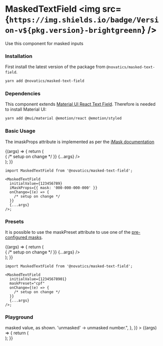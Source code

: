 

<Meta title="Components/Masked Textfield" component={MaskedTextField} />

# MaskedTextField <img src={`https://img.shields.io/badge/Version-v${pkg.version}-brightgreenn`} />

Use this component for masked inputs

### Installation

First install the latest version of the package from `@novatics/masked-text-field`.

```bash
yarn add @novatics/masked-text-field
```

### Dependencies

This component extends [Material UI React Text Field](https://mui.com/material-ui/react-text-field). Therefore is needed to install Material UI:

```bash
yarn add @mui/material @emotion/react @emotion/styled
```

### Basic Usage

The imaskProps attribute is implemented as per the [iMask documentation](https://imask.js.org/guide.html#masked-base)

<Canvas>
  <Story name="Basic Usage">
    {(args) => {
      return (
        <div style={{ display: 'flex', flexDirection: 'row' }}>
          <MaskedTextField
            initialValue={123456789}
            iMaskProps={{ mask: '000-000-000-000' }}
            onChange={(e) => {
              /* setup on change */
            }}
            {...args}
          />
        </div>
      );
    }}
  </Story>
</Canvas>

```tsx
import MaskedTextField from '@novatics/masked-text-field';

<MaskedTextField
  initialValue={123456789}
  iMaskProps={{ mask: '000-000-000-000' }}
  onChange={(e) => {
    /* setup on change */
  }}
  {...args}
/>;
```

### Presets

It is possible to use the maskPreset attribute to use one of the [pre-configured masks](https://github.com/Novatics/novatics-ui/blob/master/packages/masked-text-field/src/lib/mask-presets.ts).

<Canvas>
  <Story name="Presets">
    {(args) => {
      return (
        <div style={{ display: 'flex', flexDirection: 'row' }}>
          <MaskedTextField
            initialValue={12345678901}
            maskPreset="cpf"
            onChange={(e) => {
              /* setup on change */
            }}
            {...args}
          />
        </div>
      );
    }}
  </Story>
</Canvas>

```tsx
import MaskedTextField from '@novatics/masked-text-field';

<MaskedTextField
  initialValue={12345678901}
  maskPreset="cpf"
  onChange={(e) => {
    /* setup on change */
  }}
  {...args}
/>;
```

### Playground

<Canvas>
  <Story
    name="Playground"
    argTypes={{
      onChange: { description: "Input's onChange method." },
      initialValue: { description: "Input's initial value." },
      maskPreset: {
        description:
          'maskPreset has a higher priority than iMaskProps, this means that if the maskPreset is not null it will override iMaskProps',
      },
      outputFormat: {
        description:
          "Format type returned on onChange Method. 'masked' -> masked value, as shown. 'unmasked' -> unmasked number.",
      },
    }}
  >
    {(args) => {
      return (
        <div style={{ display: 'flex', flexDirection: 'row' }}>
          <MaskedTextField {...args} />
        </div>
      );
    }}
  </Story>
</Canvas>

<ArgsTable story="Playground" />
